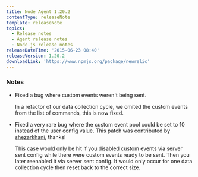 ```yaml
---
title: Node Agent 1.20.2
contentType: releaseNote
template: releaseNote
topics:
  - Release notes
  - Agent release notes
  - Node.js release notes
releaseDateTime: '2015-06-23 08:40'
releaseVersion: 1.20.2
downloadLink: 'https://www.npmjs.org/package/newrelic'
---
```


### Notes

* Fixed a bug where custom events weren't being sent.

  In a refactor of our data collection cycle, we omited the custom events from the list of commands, this is now fixed.
* Fixed a very rare bug where the custom event pool could be set to 10 instead of the user config value. This patch was contributed by [shezarkhani](https://github.com/shezarkhani), thanks!

  This case would only be hit if you disabled custom events via server sent config while there were custom events ready to be sent. Then you later reenabled it via server sent config. It would only occur for one data collection cycle then reset back to the correct size.
